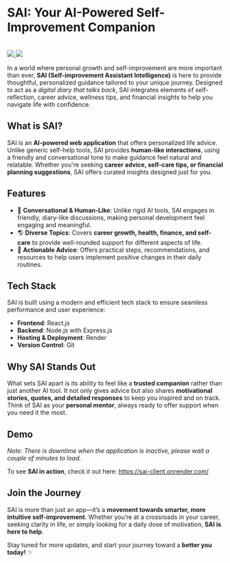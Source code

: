 # **SAI: Your AI-Powered Self-Improvement Companion**

<br />

<div style={{ display: "flex", gap: "10px" }}>
  <a href="https://sai-client.onrender.com/" target="_blank">
    <img src="https://img.shields.io/badge/Live%20Demo-f6339a" />
  </a>
  <a href="https://github.com/izanhuang/facebook-clone" target="_blank">
    <img src="https://img.shields.io/badge/GitHub-f6339a?logo=github" />
  </a>
</div>

In a world where personal growth and self-improvement are more important than ever, **SAI (Self-improvement Assistant Intelligence)** is here to provide thoughtful, personalized guidance tailored to your unique journey. Designed to act as a _digital diary that talks back_, SAI integrates elements of self-reflection, career advice, wellness tips, and financial insights to help you navigate life with confidence.

## **What is SAI?**

SAI is an **AI-powered web application** that offers personalized life advice. Unlike generic self-help tools, SAI provides **human-like interactions**, using a friendly and conversational tone to make guidance feel natural and relatable. Whether you're seeking **career advice, self-care tips, or financial planning suggestions**, SAI offers curated insights designed just for you.

## **Features**

- 💬 **Conversational & Human-Like**: Unlike rigid AI tools, SAI engages in friendly, diary-like discussions, making personal development feel engaging and meaningful.
- 🌎 **Diverse Topics**: Covers **career growth, health, finance, and self-care** to provide well-rounded support for different aspects of life.
- 🎯 **Actionable Advice**: Offers practical steps, recommendations, and resources to help users implement positive changes in their daily routines.

## **Tech Stack**

SAI is built using a modern and efficient tech stack to ensure seamless performance and user experience:

- **Frontend**: React.js
- **Backend**: Node.js with Express.js
- **Hosting & Deployment**: Render
- **Version Control**: Git

## **Why SAI Stands Out**

What sets SAI apart is its ability to feel like a **trusted companion** rather than just another AI tool. It not only gives advice but also shares **motivational stories, quotes, and detailed responses** to keep you inspired and on track. Think of SAI as your **personal mentor**, always ready to offer support when you need it the most.

## **Demo**

_Note: There is downtime when the application is inactive, please wait a couple of minutes to load._

To see **SAI in action**, check it out here: https://sai-client.onrender.com/

## **Join the Journey**

SAI is more than just an app—it’s a **movement towards smarter, more intuitive self-improvement**. Whether you’re at a crossroads in your career, seeking clarity in life, or simply looking for a daily dose of motivation, **SAI is here to help**.

Stay tuned for more updates, and start your journey toward a **better you today!** ✨
